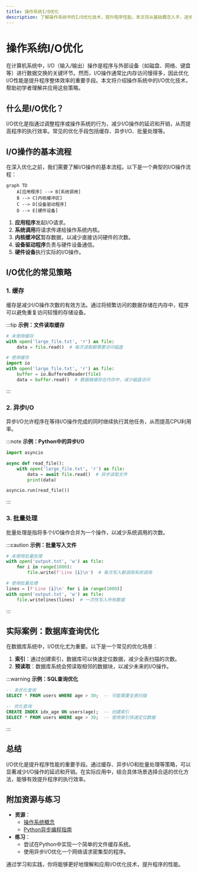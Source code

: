 ```yaml
---
title: 操作系统I/O优化
description: 了解操作系统中的I/O优化技术，提升程序性能。本文将从基础概念入手，逐步讲解优化策略，并通过实际案例展示其应用。
---
```


# 操作系统I/O优化

在计算机系统中，I/O（输入/输出）操作是程序与外部设备（如磁盘、网络、键盘等）进行数据交换的关键环节。然而，I/O操作通常比内存访问慢得多，因此优化I/O性能是提升程序整体效率的重要手段。本文将介绍操作系统中的I/O优化技术，帮助初学者理解并应用这些策略。

## 什么是I/O优化？

I/O优化是指通过调整程序或操作系统的行为，减少I/O操作的延迟和开销，从而提高程序的执行效率。常见的优化手段包括缓存、异步I/O、批量处理等。

## I/O操作的基本流程

在深入优化之前，我们需要了解I/O操作的基本流程。以下是一个典型的I/O操作流程：

```mermaid
graph TD
    A[应用程序] --> B[系统调用]
    B --> C[内核缓冲区]
    C --> D[设备驱动程序]
    D --> E[硬件设备]
```

1. **应用程序**发起I/O请求。
2. **系统调用**将请求传递给操作系统内核。
3. **内核缓冲区**暂存数据，以减少直接访问硬件的次数。
4. **设备驱动程序**负责与硬件设备通信。
5. **硬件设备**执行实际的I/O操作。

## I/O优化的常见策略

### 1. 缓存

缓存是减少I/O操作次数的有效方法。通过将频繁访问的数据存储在内存中，程序可以避免重复访问较慢的存储设备。

:::tip
**示例：文件读取缓存**
```python
# 未使用缓存
with open('large_file.txt', 'r') as file:
    data = file.read()  # 每次读取都需要访问磁盘

# 使用缓存
import io
with open('large_file.txt', 'r') as file:
    buffer = io.BufferedReader(file)
    data = buffer.read()  # 数据被缓存在内存中，减少磁盘访问
```
:::

### 2. 异步I/O

异步I/O允许程序在等待I/O操作完成的同时继续执行其他任务，从而提高CPU利用率。

:::note
**示例：Python中的异步I/O**
```python
import asyncio

async def read_file():
    with open('large_file.txt', 'r') as file:
        data = await file.read()  # 异步读取文件
        print(data)

asyncio.run(read_file())
```
:::

### 3. 批量处理

批量处理是指将多个I/O操作合并为一个操作，以减少系统调用的次数。

:::caution
**示例：批量写入文件**
```python
# 未使用批量处理
with open('output.txt', 'w') as file:
    for i in range(1000):
        file.write(f'Line {i}\n')  # 每次写入都调用系统调用

# 使用批量处理
lines = [f'Line {i}\n' for i in range(1000)]
with open('output.txt', 'w') as file:
    file.writelines(lines)  # 一次性写入所有数据
```
:::

## 实际案例：数据库查询优化

在数据库系统中，I/O优化尤为重要。以下是一个常见的优化场景：

1. **索引**：通过创建索引，数据库可以快速定位数据，减少全表扫描的次数。
2. **预读取**：数据库系统会预读取相邻的数据块，以减少未来的I/O操作。

:::warning
**示例：SQL查询优化**
```sql
-- 未优化查询
SELECT * FROM users WHERE age > 30;  -- 可能需要全表扫描

-- 优化查询
CREATE INDEX idx_age ON users(age);  -- 创建索引
SELECT * FROM users WHERE age > 30;  -- 使用索引快速定位数据
```
:::

## 总结

I/O优化是提升程序性能的重要手段。通过缓存、异步I/O和批量处理等策略，可以显著减少I/O操作的延迟和开销。在实际应用中，结合具体场景选择合适的优化方法，能够有效提升程序的执行效率。

## 附加资源与练习

- **资源**：
  - [操作系统概念](https://example.com/os-concepts)
  - [Python异步编程指南](https://example.com/async-python)
- **练习**：
  - 尝试在Python中实现一个简单的文件缓存系统。
  - 使用异步I/O优化一个网络请求密集型的程序。

通过学习和实践，你将能够更好地理解和应用I/O优化技术，提升程序的性能。